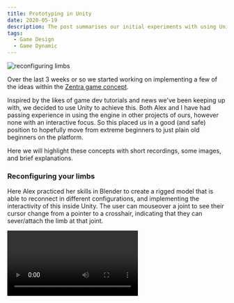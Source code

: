 ```yaml
---
title: Prototyping in Unity
date: 2020-05-19
description: The post summarises our initial experiments with using Unity to prototype a game idea.
tags:
  - Game Design
  - Game Dynamic
---
```


![reconfiguring limbs](./reconfigure.png)

Over the last 3 weeks or so we started working on implementing a few of the ideas within the [Zentra game concept](./making-maps).

Inspired by the likes of game dev tutorials and news we've been keeping up with, we decided to use Unity to achieve this. Both Alex and I have had passing experience in using the engine in other projects of ours, however none with an interactive focus. So this placed us in a good (and safe) position to hopefully move from extreme beginners to just plain old beginners on the platform.

Here we will highlight these concepts with short recordings, some images, and brief explanations.

### Reconfiguring your limbs

Here Alex practiced her skills in Blender to create a rigged model that is able to reconnect in different configurations, and implementing the interactivity of this inside Unity. The user can mouseover a joint to see their cursor change from a pointer to a crosshair, indicating that they can sever/attach the limb at that joint.


<Video videoSrcURL="https://www.youtube.com/embed/-6KslNEnLus" videoTitle="Reconfiguring limbs" />

We found this to be a satisfying and simple interaction that gives a familiar feeling of popping off a doll's limbs as a kid. We might have thought of adding the satisfying popping sound too.

Eventually something like this could serve as an interface to reconfigure your body throughout, or at given moments, in a game - much like a character selection/ personalisation menu. Alternatively it might be possible to pop limbs on and off in a similar way during gameplay, rather than in a separate interface view.

This exercise was useful for us in figuring out how a character can be split up into separate autonomous parts, that can be treated as characters in their own right. The discrete body parts shown in the video - the head, torso, arms and legs - are each separate models, individually rigged. We then attach and detach them by parenting them to their respective positions in Unity.

### Playing an arm

One part of the Zentra map was designed to be completed by a severed arm. The goal of this was to round up animals and get them in their pen. To achieve this we quickly placed in the pen and some obstacles, alongside the AI agents so that we could begin interacting with the world. The clips in the following playlist illustrate some of the character actions and incteractions.

<Video videoSrcURL="https://www.youtube.com/embed/videoseries?list=PLhzcrKkJOlAVU7Icx57gVxaaebVZsp-HR" videoTitle="Reconfiguring limbs" />

For now the environment is just a flat, regular plane, but this was enough to start playing around with things like character controllers, camera motion or interactions with NPCs.

![top-down scene view](./scene-top-down.png)

#### The character

We animated the severed arm to give it the ability to crawl, wave, point, and grab. These are the core actions required to complete this scenario. In the designed level map in Zentra you would have to summon an animal, climb on it’s back, and then direct it into the pen.

#### Basic movements

We implemented basic WASD controls to move around the world and added the ability to jump with the Spacebar. We also implemented keyboard and mouse controls for the actions of waving, pointing, grabbing and releasing.

#### The camera

We used a mix of first and third person views here. The third person camera gives you scope of the area, and the first person gives you both a sense of embodiment, and precision in “aiming” the animals around the field.

#### The NPCs

At first we used simple shapes for prototyping with highlighting of different colors to indicate their current state/behavior. We later replaced these with “Chompers”, which come fully animated and skinned from one of Unity’s sample asset packs. They immediately gave us some feeling of life in the scene.

![two chompers](./chompers.png)

